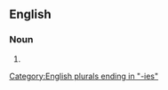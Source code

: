 ==English==

===Noun===
{{head|en|noun form}}

# {{plural of|sophistry|lang=en}}

[[Category:English plurals ending in "-ies"]]